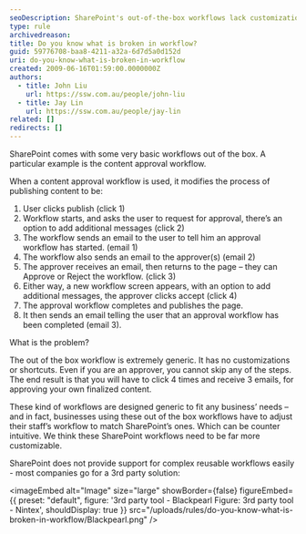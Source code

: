 ```yaml
---
seoDescription: SharePoint's out-of-the-box workflows lack customization options, requiring businesses to adapt their processes to fit SharePoint's generic workflow.
type: rule
archivedreason:
title: Do you know what is broken in workflow?
guid: 59776708-baa8-4211-a32a-6d7d5a0d152d
uri: do-you-know-what-is-broken-in-workflow
created: 2009-06-16T01:59:00.0000000Z
authors:
  - title: John Liu
    url: https://ssw.com.au/people/john-liu
  - title: Jay Lin
    url: https://ssw.com.au/people/jay-lin
related: []
redirects: []
---
```


SharePoint comes with some very basic workflows out of the box. A particular example is the content approval workflow.

When a content approval workflow is used, it modifies the process of publishing content to be:

1. User clicks publish (click 1)
2. Workflow starts, and asks the user to request for approval, there’s an option to add additional messages (click 2)
3. The workflow sends an email to the user to tell him an approval workflow has started. (email 1)
4. The workflow also sends an email to the approver(s) (email 2)
5. The approver receives an email, then returns to the page – they can Approve or Reject the workflow. (click 3)
6. Either way, a new workflow screen appears, with an option to add additional messages, the approver clicks accept (click 4)
7. The approval workflow completes and publishes the page.
8. It then sends an email telling the user that an approval workflow has been completed (email 3).

What is the problem?

The out of the box workflow is extremely generic. It has no customizations or shortcuts. Even if you are an approver, you cannot skip any of the steps. The end result is that you will have to click 4 times and receive 3 emails, for approving your own finalized content.

These kind of workflows are designed generic to fit any business’ needs – and in fact, businesses using these out of the box workflows have to adjust their staff’s workflow to match SharePoint’s ones. Which can be counter intuitive.
We think these SharePoint workflows need to be far more customizable.

SharePoint does not provide support for complex reusable workflows easily - most companies go for a 3rd party solution:


<imageEmbed
  alt="Image"
  size="large"
  showBorder={false}
  figureEmbed={{
    preset: "default",
    figure: '3rd party tool - Blackpearl                        Figure: 3rd party tool - Nintex',
    shouldDisplay: true
  }}
  src="/uploads/rules/do-you-know-what-is-broken-in-workflow/Blackpearl.png"
/>